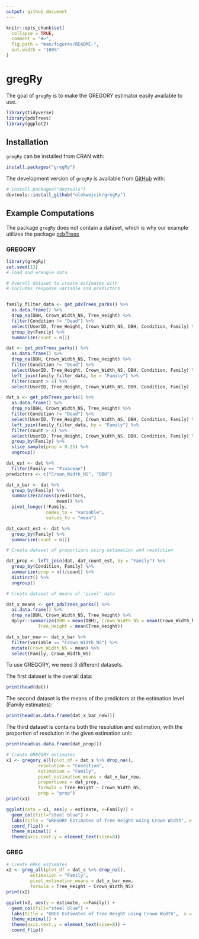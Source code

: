 ```yaml
---
output: github_document
---
```


<!-- README.md is generated from README.Rmd. Please edit that file -->

<!-- You'll still need to render `README.Rmd` regularly, to keep `README.md` up-to-date. `devtools::build_readme()` is handy for this.  -->

```r
knitr::opts_chunk$set(
  collapse = TRUE,
  comment = "#>",
  fig.path = "man/figures/README-",
  out.width = "100%"
)
```

# gregRy

<!-- badges: start -->
<!-- badges: end -->

The goal of `gregRy` is to make the GREGORY estimator easily available to use. 

```r
library(tidyverse)
library(pdxTrees)
library(ggplot2)
```

## Installation

`gregRy` can be installed from CRAN with:

```r
install.packages("gregRy")
```


The development version of `gregRy` is available from [GitHub](https://github.com/) with:

```r
# install.packages("devtools")
devtools::install_github("olekwojcik/gregRy")
```

## Example Computations

The package `gregRy` does not contain a dataset, which is why our example utilizes the package [pdxTrees](https://github.com/mcconvil/pdxTrees)

### GREGORY

```r
library(gregRy)
set.seed(13)
# load and wrangle data

# Overall dataset to create estimates with
# Includes response variable and predictors


family_filter_data <- get_pdxTrees_parks() %>%
  as.data.frame() %>%
  drop_na(DBH, Crown_Width_NS, Tree_Height) %>%
  filter(Condition != "Dead") %>%
  select(UserID, Tree_Height, Crown_Width_NS, DBH, Condition, Family) %>%
  group_by(Family) %>%
  summarize(count = n())

dat <- get_pdxTrees_parks() %>%
  as.data.frame() %>%
  drop_na(DBH, Crown_Width_NS, Tree_Height) %>%
  filter(Condition != "Dead") %>%
  select(UserID, Tree_Height, Crown_Width_NS, DBH, Condition, Family) %>% 
  left_join(family_filter_data, by = "Family") %>%
  filter(count > 4) %>%
  select(UserID, Tree_Height, Crown_Width_NS, DBH, Condition, Family)

dat_s <- get_pdxTrees_parks() %>%
  as.data.frame() %>%
  drop_na(DBH, Crown_Width_NS, Tree_Height) %>%
  filter(Condition != "Dead") %>%
  select(UserID, Tree_Height, Crown_Width_NS, DBH, Condition, Family) %>%
  left_join(family_filter_data, by = "Family") %>%
  filter(count > 4) %>%
  select(UserID, Tree_Height, Crown_Width_NS, DBH, Condition, Family) %>%
  group_by(Family) %>%
  slice_sample(prop = 0.25) %>%
  ungroup()

dat_est <- dat %>%
  filter(Family == "Pinaceae")
predictors <- c("Crown_Width_NS", "DBH")

dat_x_bar <- dat %>%
  group_by(Family) %>%
  summarize(across(predictors,
                   mean)) %>%
  pivot_longer(!Family,
               names_to = "variable",
               values_to = "mean")

dat_count_est <- dat %>%
  group_by(Family) %>%
  summarize(count = n())

# Create dataset of proportions using estimation and resolution

dat_prop <- left_join(dat, dat_count_est, by = "Family") %>%
  group_by(Condition, Family) %>%
  summarize(prop = n()/count) %>%
  distinct() %>%
  ungroup()

# Create dataset of means of 'pixel' data

dat_x_means <- get_pdxTrees_parks() %>%
  as.data.frame() %>%
  drop_na(DBH, Crown_Width_NS, Tree_Height) %>%
  dplyr::summarize(DBH = mean(DBH), Crown_Width_NS = mean(Crown_Width_NS),
            Tree_Height = mean(Tree_Height))

dat_x_bar_new <- dat_x_bar %>%
  filter(variable == "Crown_Width_NS") %>%
  mutate(Crown_Width_NS = mean) %>%
  select(Family, Crown_Width_NS)
```

To use GREGORY, we need 3 different datasets. 

The first dataset is the overall data:

```r
print(head(dat))
```

The second dataset is the means of the predictors at the estimation level (Family estimates):

```r
print(head(as.data.frame(dat_x_bar_new)))
```

The third dataset is contains both the resolution and estimation, with the proportion of resolution in the given estimation unit:

```r
print(head(as.data.frame(dat_prop)))
```

```r
# Create GREGORY estimates
x1 <- gregory_all(plot_df = dat_s %>% drop_na(),
            resolution = "Condition",
            estimation = "Family",
            pixel_estimation_means = dat_x_bar_new,
            proportions = dat_prop,
            formula = Tree_Height ~ Crown_Width_NS,
            prop = "prop")
print(x1)
```

```r
ggplot(data = x1, aes(y = estimate, x=Family)) +
  geom_col(fill="steel blue") + 
  labs(title = "GREGORY Estimates of Tree Height using Crown Width", x = "Tree Family", y="Estimate") + 
  coord_flip() + 
  theme_minimal() +
  theme(axis.text.y = element_text(size=8))
```

### GREG

```r
# Create GREG estimates
x2 <- greg_all(plot_df = dat_s %>% drop_na(),
         estimation = "Family",
         pixel_estimation_means = dat_x_bar_new,
         formula = Tree_Height ~ Crown_Width_NS)
print(x2)
```

```r
ggplot(x2, aes(y = estimate, x=Family)) + 
  geom_col(fill="steel blue") +
  labs(title = "GREG Estimates of Tree Height using Crown Width",  x = "Tree Family", y="Estimate") +
  theme_minimal() +
  theme(axis.text.y = element_text(size=8)) +
  coord_flip()
```
